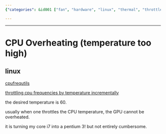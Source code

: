 ```yaml
---
{"categories": &id001 ["fan", "hardware", "linux", "thermal", "throttle"], "category": "Linux", "date": "2022-07-25 09:04:54", "description": "This article discusses the issue of CPU overheating in Linux systems and provides potential solutions such as cpufrequtils and temp-throttle. The recommended desired temperature is 60°C, and managing CPU temperature effectively can help reduce the likelihood of GPU issues.", "tags": *id001, "title": "CPU Overheating (temperature too high)"}

---
```


------

# CPU Overheating (temperature too high)

## linux

[cpufrequtils](http://kernel.org/pub/linux/utils/kernel/cpufreq/cpufrequtils.html)

[throttling cpu frequencies by temperature incrementally](https://github.com/Sepero/temp-throttle)

the desired temperature is 60.

usually when one throttles the CPU temperature, the GPU cannot be overheated.

it is turning my core i7 into a pentium 3! but not entirely cumbersome.

